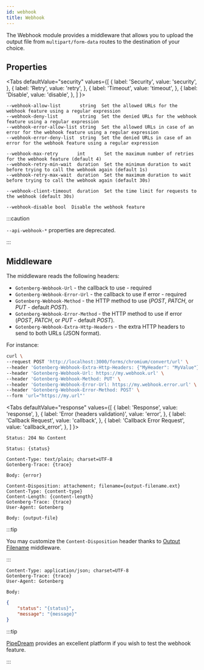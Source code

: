 ```yaml
---
id: webhook
title: Webhook
---
```



The Webhook module provides a middleware that allows you to upload the output file from `multipart/form-data` routes to
the destination of your choice.

## Properties

<Tabs
defaultValue="security"
values={[
{ label: 'Security', value: 'security', },
{ label: 'Retry', value: 'retry', },
{ label: 'Timeout', value: 'timeout', },
{ label: 'Disable', value: 'disable', },
]
}>
<TabItem value="security">

```
--webhook-allow-list       string  Set the allowed URLs for the webhook feature using a regular expression
--webhook-deny-list        string  Set the denied URLs for the webhook feature using a regular expression
--webhook-error-allow-list string  Set the allowed URLs in case of an error for the webhook feature using a regular expression
--webhook-error-deny-list  string  Set the denied URLs in case of an error for the webhook feature using a regular expression
```

</TabItem>
<TabItem value="retry">

```
--webhook-max-retry       int       Set the maximum number of retries for the webhook feature (default 4)
--webhook-retry-min-wait  duration  Set the minimum duration to wait before trying to call the webhook again (default 1s)
--webhook-retry-max-wait  duration  Set the maximum duration to wait before trying to call the webhook again (default 30s)
```

</TabItem>
<TabItem value="timeout">

```
--webhook-client-timeout  duration  Set the time limit for requests to the webhook (default 30s)
```

</TabItem>
<TabItem value="disable">

```
--webhook-disable bool  Disable the webhook feature
```

</TabItem>
</Tabs>

:::caution

`--api-webhook-*` properties are deprecated.

:::

## Middleware

The middleware reads the following headers:

* `Gotenberg-Webhook-Url` - the callback to use - <span class="badge badge--danger">required</span>
* `Gotenberg-Webhook-Error-Url` - the callback to use if error - <span class="badge badge--danger">required</span>
* `Gotenberg-Webhook-Method` - the HTTP method to use (*POST*, *PATCH*, or *PUT* - default *POST*).
* `Gotenberg-Webhook-Error-Method` - the HTTP method to use if error (*POST*, *PATCH*, or *PUT* - default *POST*).
* `Gotenberg-Webhook-Extra-Http-Headers` - the extra HTTP headers to send to both URLs (JSON format).

For instance:

```bash {3-7}
curl \
--request POST 'http://localhost:3000/forms/chromium/convert/url' \
--header 'Gotenberg-Webhook-Extra-Http-Headers: {"MyHeader": "MyValue"}' \
--header 'Gotenberg-Webhook-Url: https://my.webhook.url' \
--header 'Gotenberg-Webhook-Method: PUT' \
--header 'Gotenberg-Webhook-Error-Url: https://my.webhook.error.url' \
--header 'Gotenberg-Webhook-Error-Method: POST' \
--form 'url="https://my.url"'
```

<Tabs
defaultValue="response"
values={[
{ label: 'Response', value: 'response', },
{ label: 'Error (headers validation)', value: 'error', },
{ label: 'Callback Request', value: 'callback', },
{ label: 'Callback Error Request', value: 'callback_error', },
]
}>
<TabItem value="response">

```
Status: 204 No Content
```

</TabItem>
<TabItem value="error">

```
Status: {status}

Content-Type: text/plain; charset=UTF-8
Gotenberg-Trace: {trace}

Body: {error}
```

</TabItem>
<TabItem value="callback">

```
Content-Disposition: attachement; filename={output-filename.ext}
Content-Type: {content-type}
Content-Length: {content-length}
Gotenberg-Trace: {trace}
User-Agent: Gotenberg

Body: {output-file}
```

:::tip

You may customize the `Content-Disposition` header thanks to [Output Filename](api#output-filename-multipart) middleware.

:::

</TabItem>
<TabItem value="callback_error">

```
Content-Type: application/json; charset=UTF-8
Gotenberg-Trace: {trace}
User-Agent: Gotenberg

Body:
```

```json
{
    "status": "{status}",
    "message": "{message}"
}
```

</TabItem>
</Tabs>

:::tip

[PipeDream](http://pipedream.com/?via=julien) provides an excellent platform if you wish to test the webhook feature.

:::
